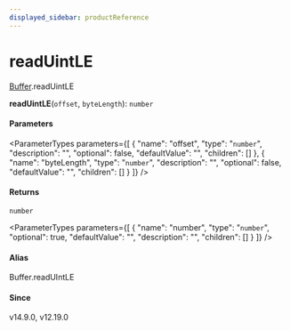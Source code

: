 ```yaml
---
displayed_sidebar: productReference
---
```



# readUintLE

[Buffer](../../interfaces/Buffer.mdx).readUintLE

**readUintLE**(`offset`, `byteLength`): `number`

#### Parameters

<ParameterTypes parameters={[
  {
    "name": "offset",
    "type": "`number`",
    "description": "",
    "optional": false,
    "defaultValue": "",
    "children": []
  },
  {
    "name": "byteLength",
    "type": "`number`",
    "description": "",
    "optional": false,
    "defaultValue": "",
    "children": []
  }
]} />

#### Returns

`number`

<ParameterTypes parameters={[
  {
    "name": "number",
    "type": "`number`",
    "optional": true,
    "defaultValue": "",
    "description": "",
    "children": []
  }
]} />

#### Alias

Buffer.readUIntLE

#### Since

v14.9.0, v12.19.0
